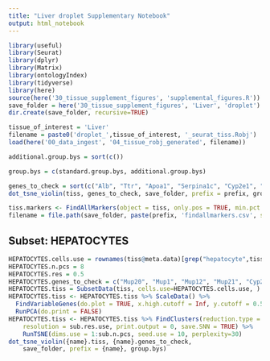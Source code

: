 ```yaml
---
title: "Liver droplet Supplementary Notebook"
output: html_notebook
---
```


```r
library(useful)
library(Seurat)
library(dplyr)
library(Matrix)
library(ontologyIndex)
library(tidyverse)
library(here)
source(here('30_tissue_supplement_figures', 'supplemental_figures.R'))
save_folder = here('30_tissue_supplement_figures', 'Liver', 'droplet')
dir.create(save_folder, recursive=TRUE)

tissue_of_interest = 'Liver'
filename = paste0('droplet_',tissue_of_interest, '_seurat_tiss.Robj')
load(here('00_data_ingest', '04_tissue_robj_generated', filename))

additional.group.bys = sort(c())

group.bys = c(standard.group.bys, additional.group.bys)

genes_to_check = sort(c("Alb", "Ttr", "Apoa1", "Serpina1c", "Cyp2e1", "Glul", "Oat", "Gulo", "Ass1", "Hamp", "Gstp1", "Ubb", "Cyp2f2", "Pck1", "Hal", "Cdh1", "Pecam1", "Nrp1", "Kdr", "Oit3", "Emr1", "Clec4f", "Cd68", "Irf7", "Zap70", "Il2rb", "Nkg7", "Cxcr6", "Gzma", "Cd79a", "Cd79b", "Cd74", "Epcam", "Krt19", "Krt7", "Ptprc"))
dot_tsne_violin(tiss, genes_to_check, save_folder, prefix = prefix, group.bys)
```


```r
tiss.markers <- FindAllMarkers(object = tiss, only.pos = TRUE, min.pct = 0.25, thresh.use = 0.25)
filename = file.path(save_folder, paste(prefix, 'findallmarkers.csv', sep='_'))
```


## Subset: HEPATOCYTES

```r
HEPATOCYTES.cells.use = rownames(tiss@meta.data)[grep("hepatocyte",tiss@meta.data$cell_ontology_class)]
HEPATOCYTES.n.pcs = 8
HEPATOCYTES.res = 0.5
HEPATOCYTES.genes_to_check = c("Mup20", "Mup1", "Mup12", "Mup21", "Cyp2d9", "Xist", "A1bg", "Cyp2c69")
HEPATOCYTES.tiss = SubsetData(tiss, cells.use=HEPATOCYTES.cells.use, )
HEPATOCYTES.tiss <- HEPATOCYTES.tiss %>% ScaleData() %>% 
  FindVariableGenes(do.plot = TRUE, x.high.cutoff = Inf, y.cutoff = 0.5) %>%
  RunPCA(do.print = FALSE)
HEPATOCYTES.tiss <- HEPATOCYTES.tiss %>% FindClusters(reduction.type = "pca", dims.use = 1:sub.n.pcs, 
    resolution = sub.res.use, print.output = 0, save.SNN = TRUE) %>%
    RunTSNE(dims.use = 1:sub.n.pcs, seed.use = 10, perplexity=30)
dot_tsne_violin({name}.tiss, {name}.genes_to_check,
    save_folder, prefix = {name}, group.bys)

```